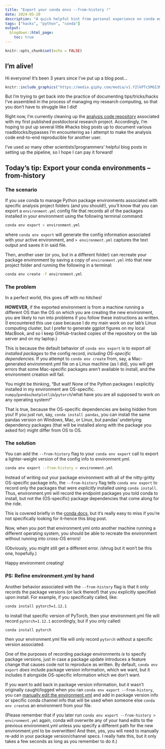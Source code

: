 ```yaml
---
title: "Export your conda envs --from-history !"
date: 2024-05-20
description: "A quick helpful hint from personal experience on conda environment management."
tags: ["hacks", "python", "conda"]
output:
  blogdown::html_page:
    toc: true
---
```


```r
knitr::opts_chunk$set(echo = FALSE)
```

## I'm alive!

Hi everyone! It's been 3 years since I've put up a blog post...

```r
knitr::include_graphics("https://media.giphy.com/media/v1.Y2lkPTc5MGI3NjExeWN5OWl5eDk1bXd3Y2N2azAxbHg3cjFhdTNqY3JocjdvbnpidXBsbSZlcD12MV9naWZzX3NlYXJjaCZjdD1n/7xZAu81T70Uuc/giphy.gif")
```

But I'm trying to get back into the practice of documenting tips/tricks/hacks I've assembled in the process of managing my research computing, so that you don't have to struggle like I did!

Right now, I'm currently cleaning up the [analysis code repository](https://github.com/ecco-laboratory/flynet-looming) associated with my first published postdoctoral research project. Accordingly, I'm  hoping to put up several little #hacks blog posts up to document various roadblocks/bypasses I'm encountering as I attempt to make the analysis code end-to-end reproducible for another user.

I've used _so_ many other scientists'/programmers' helpful blog posts in setting up the pipeline, so I hope I can pay it forward!

## Today's tip: Export your conda environments --from-history

### The scenario

If you use conda to manage Python package environments associated with specific analysis project folders (and you should!), you'll know that you can export a `environment.yml` config file that records all of the packages installed in your environment using the following terminal command:

```bash
conda env export > environment.yml
```

where `conda env export` will generate the config information associated with your active environment, and `> environment.yml` captures the text output and saves it in said file.

Then, another user (or you, but in a different folder) can recreate your package environment by saving a copy of `environment.yml` into that new project folder and running the following in a terminal:

```bash
conda env create -f environment.yml
```

### The problem

In a perfect world, this goes off with no hitches!

**HOWEVER,** if the exported environment is from a machine running a different OS than the OS on which you are creating the new environment, you are likely to run into problems if you follow these instructions as written. (I encountered this use case because I do my main work on our lab's Linux computing cluster, but I prefer to generate ggplot figures on my local MacBook, and so I keep GitHub-tracked copies of the repository on the lab server and on my laptop.)

This is because the default behavior of `conda env export` is to export _all installed packages_ to the config record, _including OS-specific dependencies._ If you attempt to `conda env create` from, say, a Mac-generated environment.yml file on a Linux machine (as I did), you will get errors that some Mac-specific packages aren't available to install, and the environment creation will fail.

You might be thinking, "But wait! None of the Python packages I explicitly installed in my environment are OS-specific. `numpy`/`pandas`/`matplotlib`/`pytorch`/what have you are all supposed to work on any operating system!"

That is true, because the OS-specific dependencies are being hidden from you! If you just run, say, `conda install pandas`, you can install the same pandas version on Windows, Mac, or Linux, but pandas' underlying dependency packages (that will be installed along with the package you asked for)  might differ from OS to OS.

### The solution

You can add the `--from-history` flag to your `conda env export` call to export a lighter-weight version of the config info to environment.yml.

```bash
conda env export --from-history > environment.yml
```

Instead of writing out your package environment with all of the nitty-gritty OS-specific package info, the `--from-history` flag tells `conda env export` to record only the packages that were _explicitly_ installed using `conda install`. Thus, environment.yml will record the endpoint packages you told conda to install, but not the (OS-specific) package dependencies that come along for the ride.

This is covered briefly in the [conda docs,](https://docs.conda.io/projects/conda/en/latest/user-guide/tasks/manage-environments.html#exporting-an-environment-file-across-platforms) but it's really easy to miss if you're not specifically looking for it--hence this blog post.

Now, when you port that environment.yml onto another machine running a different operating system, you should be able to recreate the environment without running into cross-OS errors!

(Obviously, you might still get a different error. /shrug but it won't be this one, hopefully.)

Happy environment creating!

### PS: Refine environment.yml by hand

Another behavior associated with the `--from-history` flag is that it only records the package versions (or lack thereof) that you explicitly specified upon install. For example, if you specifically called, like:

```bash
conda install pytorch=1.12.1
```

to install that specific version of PyTorch, then your environment.yml file will record `pytorch=1.12.1` accordingly, but if you only called:

```bash
conda install pytorch
```

then your environment.yml file will only record `pytorch` without a specific version associated.

One of the purposes of recording package environments _is_ to specify package versions, just in case a package update introduces a feature change that causes code not to reproduce as written. By default, `conda env export` _does_ include package version information, which we want, but it includes it alongside OS-specific information which we don't want.

If you want to add back in package version information, but it wasn't originally caught/logged when you ran `conda env export --from-history`, you can [manually edit the environment.yml](https://docs.conda.io/projects/conda/en/latest/user-guide/tasks/manage-environments.html#creating-an-environment-file-manually) and add in package version info or specific conda channel info that will be used when someone else `conda env create`s an environment from your file.

(Please remember that if you later run `conda env export --from-history > environment.yml` again, conda will overwrite any of your hand edits to the previous environment.yml unless you specify a different path for the new environment.yml to be overwritten! And then, yes, you will need to manually re-add in your package version/channel specs. I really hate this, but it only takes a few seconds as long as you remember to do it.)
